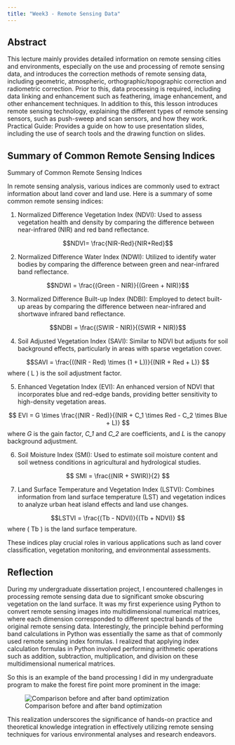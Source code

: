 ```yaml
---
title: "Week3 - Remote Sensing Data"
---
```


## Abstract

This lecture mainly provides detailed information on remote sensing cities and environments, especially on the use and processing of remote sensing data, and introduces the correction methods of remote sensing data, including geometric, atmospheric, orthographic/topographic correction and radiometric correction. Prior to this, data processing is required, including data linking and enhancement such as feathering, image enhancement, and other enhancement techniques. In addition to this, this lesson introduces remote sensing technology, explaining the different types of remote sensing sensors, such as push-sweep and scan sensors, and how they work. Practical Guide: Provides a guide on how to use presentation slides, including the use of search tools and the drawing function on slides.

## Summary of Common Remote Sensing Indices

Summary of Common Remote Sensing Indices

In remote sensing analysis, various indices are commonly used to extract information about land cover and land use. Here is a summary of some common remote sensing indices:

1.  Normalized Difference Vegetation Index (NDVI): Used to assess vegetation health and density by comparing the difference between near-infrared (NIR) and red band reflectance.

$$NDVI= \frac{NIR-Red}{NIR+Red}$$

2.  Normalized Difference Water Index (NDWI): Utilized to identify water bodies by comparing the difference between green and near-infrared band reflectance.

$$NDWI = \frac{(Green - NIR)}{(Green + NIR)}$$

3.  Normalized Difference Built-up Index (NDBI): Employed to detect built-up areas by comparing the difference between near-infrared and shortwave infrared band reflectance.

$$NDBI = \frac{(SWIR - NIR)}{(SWIR + NIR)}$$

4.  Soil Adjusted Vegetation Index (SAVI): Similar to NDVI but adjusts for soil background effects, particularly in areas with sparse vegetation cover.

$$SAVI = \frac{((NIR - Red) \times (1 + L))}{(NIR + Red + L)} $$ where ( L ) is the soil adjustment factor.

5.  Enhanced Vegetation Index (EVI): An enhanced version of NDVI that incorporates blue and red-edge bands, providing better sensitivity to high-density vegetation areas.

$$ EVI = G \times \frac{(NIR - Red)}{(NIR + C_1 \times Red - C_2 \times Blue + L)} $$ where *G* is the gain factor, *C_1* and *C_2* are coefficients, and *L* is the canopy background adjustment.

6.  Soil Moisture Index (SMI): Used to estimate soil moisture content and soil wetness conditions in agricultural and hydrological studies.

$$ SMI = \frac{(NIR + SWIR)}{2} $$

7.  Land Surface Temperature and Vegetation Index (LSTVI): Combines information from land surface temperature (LST) and vegetation indices to analyze urban heat island effects and land use changes.

$$LSTVI = \frac{(Tb - NDVI)}{(Tb + NDVI)} $$ where ( Tb ) is the land surface temperature.

These indices play crucial roles in various applications such as land cover classification, vegetation monitoring, and environmental assessments.

## Reflection

During my undergraduate dissertation project, I encountered challenges in processing remote sensing data due to significant smoke obscuring vegetation on the land surface. It was my first experience using Python to convert remote sensing images into multidimensional numerical matrices, where each dimension corresponded to different spectral bands of the original remote sensing data. Interestingly, the principle behind performing band calculations in Python was essentially the same as that of commonly used remote sensing index formulas. I realized that applying index calculation formulas in Python involved performing arithmetic operations such as addition, subtraction, multiplication, and division on these multidimensional numerical matrices.

So this is an example of the band processing I did in my undergraduate program to make the forest fire point more prominent in the image:

![Comparison before and after band optimization](images/clipboard-4252325944.png){fig-alt="Comparison before and after band optimization" fig-align="center"}

This realization underscores the significance of hands-on practice and theoretical knowledge integration in effectively utilizing remote sensing techniques for various environmental analyses and research endeavors.
